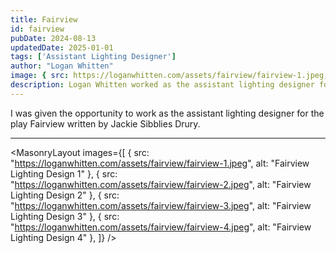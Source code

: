 ```yaml
---
title: Fairview
id: fairview
pubDate: 2024-08-13
updatedDate: 2025-01-01
tags: ['Assistant Lighting Designer']
author: "Logan Whitten"
image: { src: https://loganwhitten.com/assets/fairview/fairview-1.jpeg, alt: Photona 2023, positionx: 30%, positiony: 20%}
description: Logan Whitten worked as the assistant lighting designer for the University of North Carolina School of the Arts production of Fairview, written by Jackie Sibblies Drury.
---
```


I was given the opportunity to work as the assistant lighting designer for the play Fairview written by Jackie Sibblies Drury.

---

<MasonryLayout images={[
    { src: "https://loganwhitten.com/assets/fairview/fairview-1.jpeg", alt: "Fairview Lighting Design 1" },
    { src: "https://loganwhitten.com/assets/fairview/fairview-2.jpeg", alt: "Fairview Lighting Design 2" },
    { src: "https://loganwhitten.com/assets/fairview/fairview-3.jpeg", alt: "Fairview Lighting Design 3" },
    { src: "https://loganwhitten.com/assets/fairview/fairview-4.jpeg", alt: "Fairview Lighting Design 4" },
]} />
